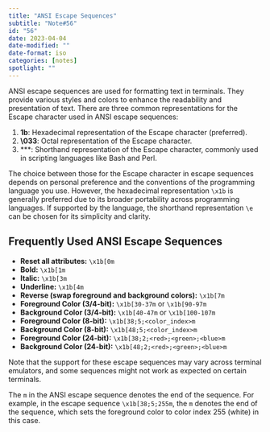 ```yaml
---
title: "ANSI Escape Sequences"
subtitle: "Note#56"
id: "56"
date: 2023-04-04
date-modified: ""
date-format: iso
categories: [notes]
spotlight: ""
---
```

ANSI escape sequences are used for formatting text in terminals. They provide various styles and colors to enhance the readability and presentation of text. There are three common representations for the Escape character used in ANSI escape sequences:

1. **\x1b**: Hexadecimal representation of the Escape character (preferred).
2. **\033**: Octal representation of the Escape character.
3. **\e**: Shorthand representation of the Escape character, commonly used in scripting languages like Bash and Perl.

The choice between those for the Escape character in escape sequences depends on personal preference and the conventions of the programming language you use. However, the hexadecimal representation `\x1b` is generally preferred due to its broader portability across programming languages. If supported by the language, the shorthand representation `\e` can be chosen for its simplicity and clarity.

## Frequently Used ANSI Escape Sequences

* **Reset all attributes:** `\x1b[0m`
* **Bold:** `\x1b[1m`
* **Italic:** `\x1b[3m`
* **Underline:** `\x1b[4m`
* **Reverse (swap foreground and background colors):** `\x1b[7m`
* **Foreground Color (3/4-bit):** `\x1b[30-37m` or `\x1b[90-97m`
* **Background Color (3/4-bit):** `\x1b[40-47m` or `\x1b[100-107m`
* **Foreground Color (8-bit):** `\x1b[38;5;<color_index>m`
* **Background Color (8-bit):** `\x1b[48;5;<color_index>m`
* **Foreground Color (24-bit):** `\x1b[38;2;<red>;<green>;<blue>m`
* **Background Color (24-bit):** `\x1b[48;2;<red>;<green>;<blue>m`

Note that the support for these escape sequences may vary across terminal emulators, and some sequences might not work as expected on certain terminals.

The `m` in the ANSI escape sequence denotes the end of the sequence. For example, in the escape sequence `\x1b[38;5;255m`, the `m` denotes the end of the sequence, which sets the foreground color to color index 255 (white) in this case.
